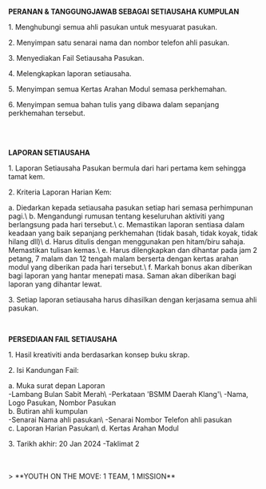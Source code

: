 
<GuideHeader id="14"/>

**PERANAN & TANGGUNGJAWAB SEBAGAI SETIAUSAHA KUMPULAN**
<br/>
<p className="">1. Menghubungi semua ahli pasukan untuk mesyuarat pasukan.</p>
<p className="">2. Menyimpan satu senarai nama dan nombor telefon ahli pasukan.</p>
<p className="">3. Menyediakan Fail Setiausaha Pasukan.</p>
<p className="">4. Melengkapkan laporan setiausaha.</p>
<p className="">5. Menyimpan semua Kertas Arahan Modul semasa perkhemahan.</p>
<p className="">6. Menyimpan semua bahan tulis yang dibawa dalam sepanjang perkhemahan tersebut.</p>
<br/>
<br/>

**LAPORAN SETIAUSAHA**
<br/>
<p className="">1. Laporan Setiausaha Pasukan bermula dari hari pertama kem sehingga tamat kem.</p>
<p className="">2. Kriteria Laporan Harian Kem:</p>
<div className="ml-6 mb-2">
    a. Diedarkan kepada setiausaha pasukan setiap hari semasa perhimpunan pagi.\
    b. Mengandungi rumusan tentang keseluruhan aktiviti yang berlangsung pada hari tersebut.\
    c. Memastikan laporan sentiasa dalam keadaan yang baik sepanjang perkhemahan (tidak basah, tidak koyak, tidak hilang dll)\
    d. Harus ditulis dengan menggunakan pen hitam/biru sahaja. Memastikan tulisan kemas.\
    e. Harus dilengkapkan dan dihantar pada jam 2 petang, 7 malam dan 12 tengah malam berserta dengan kertas arahan modul yang diberikan pada hari tersebut.\
    f. Markah bonus akan diberikan bagi laporan yang hantar menepati masa. Saman akan diberikan bagi laporan yang dihantar lewat.
</div>
<p className="">3. Setiap laporan setiausaha harus dihasilkan dengan kerjasama semua ahli pasukan.</p>
<br/>

**PERSEDIAAN FAIL SETIAUSAHA**
<br/>
<p className="">1. Hasil kreativiti anda berdasarkan konsep buku skrap.</p>
<p className="">2. Isi Kandungan Fail:</p>
<div className="ml-6 mb-2">
    a. Muka surat depan Laporan
    <div className="ml-7 mb-2">
        -Lambang Bulan Sabit Merah\
        -Perkataan 'BSMM Daerah Klang'\
        -Nama, Logo Pasukan, Nombor Pasukan
    </div>
    b. Butiran ahli kumpulan
    <div className="ml-6  mb-2">
        -Senarai Nama ahli pasukan\
        -Senarai Nombor Telefon ahli pasukan
    </div>
    c. Laporan Harian Pasukan\
    d. Kertas Arahan Modul
</div>
    
<p className="">3. Tarikh akhir: 20 Jan 2024 -Taklimat 2</p>
<br/>
<br/>
> **YOUTH ON THE MOVE: 1 TEAM, 1 MISSION**